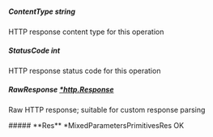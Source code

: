 
##### **ContentType** string
HTTP response content type for this operation

##### **StatusCode** int
HTTP response status code for this operation

##### **RawResponse** [*http.Response](https://pkg.go.dev/net/http#Response)
Raw HTTP response; suitable for custom response parsing

<Collapsible>
    ##### **Res** *MixedParametersPrimitivesRes
    OK
    <Collapsible.Break/>
    <MixedParametersPrimitivesRes/>
</Collapsible>

